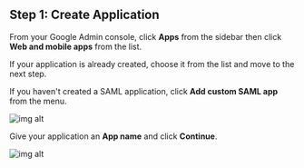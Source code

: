 ## Step 1: Create Application

From your Google Admin console, click **Apps** from the sidebar then click **Web and mobile apps** from the list.

If your application is already created, choose it from the list and move to the next step.

If you haven't created a SAML application, click **Add custom SAML app** from the menu.

![img alt](https://boxyhq.com/assets/images/1-80c62ecb0270f46f3bd8eb4680ceada3.png)

Give your application an **App name** and click **Continue**.

![img alt](https://boxyhq.com/assets/images/2-6eb2863449d1151a9fc422b404e2d4b0.png)

<Footer />
